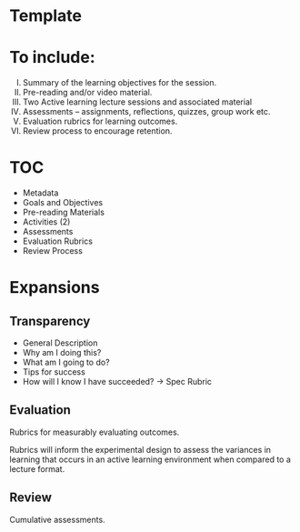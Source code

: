 # Template

# To include:

I.  Summary of the learning objectives for the session.\
II. Pre-reading and/or video material.\
III. Two Active learning lecture sessions and associated material\
IV. Assessments -- assignments, reflections, quizzes, group work etc.\
V.  Evaluation rubrics for learning outcomes.\
VI. Review process to encourage retention.


# TOC

- Metadata
- Goals and Objectives
- Pre-reading Materials
- Activities (2)
- Assessments
- Evaluation Rubrics
- Review Process

# Expansions

## Transparency

- General Description
- Why am I doing this?
- What am I going to do?
- Tips for success
- How will I know I have succeeded? -> Spec Rubric

## Evaluation

Rubrics for measurably evaluating outcomes.

Rubrics will inform the experimental design to assess the variances in learning that occurs in an active learning environment when compared to a lecture format. 


## Review

Cumulative assessments.

